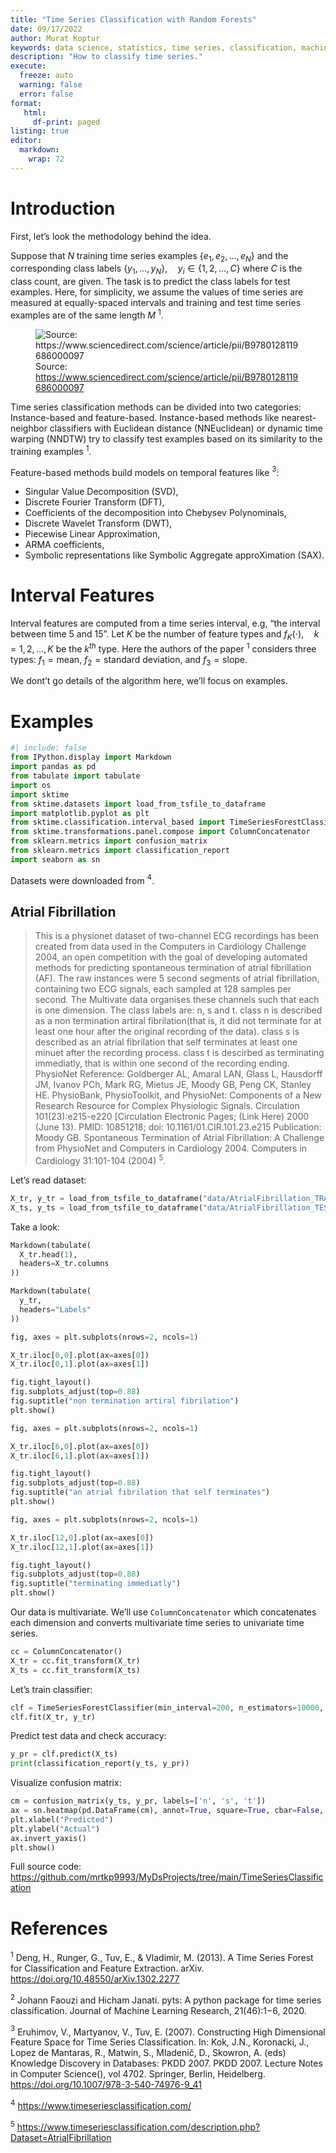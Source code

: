 ```yaml
---
title: "Time Series Classification with Random Forests"
date: 09/17/2022
author: Murat Koptur
keywords: data science, statistics, time series, classification, machine learning
description: "How to classify time series."
execute:
  freeze: auto
  warning: false
  error: false
format: 
   html:
     df-print: paged
listing: true
editor: 
  markdown: 
    wrap: 72
---
```


# Introduction

First, let's look the methodology behind the idea.

Suppose that $N$ training time series examples $\{e_1,e_2,\ldots,e_N\}$
and the corresponding class labels
$\{y_1,\ldots,y_N\},\quad y_i\in\{1,2,\ldots,C\}$ where $C$ is the class
count, are given. The task is to predict the class labels for test
examples. Here, for simplicity, we assume the values of time series are
measured at equally-spaced intervals and training and test time series
examples are of the same length $M$ $^1$.

![Source:
<https://www.sciencedirect.com/science/article/pii/B9780128119686000097>](images/paste-B898F7B3.webp)

Time series classification methods can be divided into two categories:
Instance-based and feature-based. Instance-based methods like
nearest-neighbor classifiers with Euclidean distance (NNEuclidean) or
dynamic time warping (NNDTW) try to classify test examples based on its
similarity to the training examples $^1$.

Feature-based methods build models on temporal features like $^3$:

-   Singular Value Decomposition (SVD),
-   Discrete Fourier Transform (DFT),
-   Coefficients of the decomposition into Chebysev Polynominals,
-   Discrete Wavelet Transform (DWT),
-   Piecewise Linear Approximation,
-   ARMA coefficients,
-   Symbolic representations like Symbolic Aggregate approXimation
    (SAX).

# Interval Features

Interval features are computed from a time series interval, e.g, "the
interval between time 5 and 15". Let $K$ be the number of feature types
and $f_K(\cdot),\quad k=1,2,\ldots,K$ be the $k^{th}$ type. Here the
authors of the paper $^1$ considers three types: $f_1 = \text{mean}$,
$f_2 = \text{standard deviation}$, and $f_3=\text{slope}$.

We dont't go details of the algorithm here, we'll focus on examples.

# Examples

```python
#| include: false
from IPython.display import Markdown
import pandas as pd
from tabulate import tabulate
import os
import sktime
from sktime.datasets import load_from_tsfile_to_dataframe
import matplotlib.pyplot as plt
from sktime.classification.interval_based import TimeSeriesForestClassifier
from sktime.transformations.panel.compose import ColumnConcatenator
from sklearn.metrics import confusion_matrix
from sklearn.metrics import classification_report
import seaborn as sn
```

Datasets were downloaded from $^4$.

## Atrial Fibrillation

> This is a physionet dataset of two-channel ECG recordings has been
> created from data used in the Computers in Cardiology Challenge 2004,
> an open competition with the goal of developing automated methods for
> predicting spontaneous termination of atrial fibrillation (AF). The
> raw instances were 5 second segments of atrial fibrillation,
> containing two ECG signals, each sampled at 128 samples per second.
> The Multivate data organises these channels such that each is one
> dimension. The class labels are: n, s and t. class n is described as a
> non termination artiral fibrilation(that is, it did not terminate for
> at least one hour after the original recording of the data). class s
> is described as an atrial fibrilation that self terminates at least
> one minuet after the recording process. class t is descirbed as
> terminating immediatly, that is within one second of the recording
> ending. PhysioNet Reference: Goldberger AL, Amaral LAN, Glass L,
> Hausdorff JM, Ivanov PCh, Mark RG, Mietus JE, Moody GB, Peng CK,
> Stanley HE. PhysioBank, PhysioToolkit, and PhysioNet: Components of a
> New Research Resource for Complex Physiologic Signals. Circulation
> 101(23):e215-e220 \[Circulation Electronic Pages; (Link Here) 2000
> (June 13). PMID: 10851218; doi: 10.1161/01.CIR.101.23.e215
> Publication: Moody GB. Spontaneous Termination of Atrial Fibrillation:
> A Challenge from PhysioNet and Computers in Cardiology 2004. Computers
> in Cardiology 31:101-104 (2004) $^5$.

Let's read dataset:

```python
X_tr, y_tr = load_from_tsfile_to_dataframe("data/AtrialFibrillation_TRAIN.ts")
X_ts, y_ts = load_from_tsfile_to_dataframe("data/AtrialFibrillation_TEST.ts")
```

Take a look:

```python
Markdown(tabulate(
  X_tr.head(1), 
  headers=X_tr.columns
))
```

```python
Markdown(tabulate(
  y_tr, 
  headers="Labels"
))
```

```python
fig, axes = plt.subplots(nrows=2, ncols=1)

X_tr.iloc[0,0].plot(ax=axes[0])
X_tr.iloc[0,1].plot(ax=axes[1])

fig.tight_layout()
fig.subplots_adjust(top=0.88)
fig.suptitle("non termination artiral fibrilation")
plt.show()
```

```python
fig, axes = plt.subplots(nrows=2, ncols=1)

X_tr.iloc[6,0].plot(ax=axes[0])
X_tr.iloc[6,1].plot(ax=axes[1])

fig.tight_layout()
fig.subplots_adjust(top=0.88)
fig.suptitle("an atrial fibrilation that self terminates")
plt.show()
```

```python
fig, axes = plt.subplots(nrows=2, ncols=1)

X_tr.iloc[12,0].plot(ax=axes[0])
X_tr.iloc[12,1].plot(ax=axes[1])

fig.tight_layout()
fig.subplots_adjust(top=0.88)
fig.suptitle("terminating immediatly")
plt.show()
```

Our data is multivariate. We'll use `ColumnConcatenator` which
concatenates each dimension and converts multivariate time series to
univariate time series.

```python
cc = ColumnConcatenator()
X_tr = cc.fit_transform(X_tr)
X_ts = cc.fit_transform(X_ts)
```

Let's train classifier:

```python
clf = TimeSeriesForestClassifier(min_interval=200, n_estimators=10000, n_jobs=-1, random_state=1234)
clf.fit(X_tr, y_tr)
```

Predict test data and check accuracy:

```python
y_pr = clf.predict(X_ts)
print(classification_report(y_ts, y_pr))
```

Visualize confusion matrix:

```python
cm = confusion_matrix(y_ts, y_pr, labels=['n', 's', 't'])
ax = sn.heatmap(pd.DataFrame(cm), annot=True, square=True, cbar=False, fmt='g')
plt.xlabel("Predicted") 
plt.ylabel("Actual") 
ax.invert_yaxis()
plt.show()
```

Full source code:
<https://github.com/mrtkp9993/MyDsProjects/tree/main/TimeSeriesClassification>

# References

$^1$ Deng, H., Runger, G., Tuv, E., & Vladimir, M. (2013). A Time Series
Forest for Classification and Feature Extraction. arXiv.
<https://doi.org/10.48550/arXiv.1302.2277>

$^2$ Johann Faouzi and Hicham Janati. pyts: A python package for time
series classification. Journal of Machine Learning Research, 21(46):1−6,
2020.

$^3$ Eruhimov, V., Martyanov, V., Tuv, E. (2007). Constructing High
Dimensional Feature Space for Time Series Classification. In: Kok, J.N.,
Koronacki, J., Lopez de Mantaras, R., Matwin, S., Mladenič, D., Skowron,
A. (eds) Knowledge Discovery in Databases: PKDD 2007. PKDD 2007. Lecture
Notes in Computer Science(), vol 4702. Springer, Berlin, Heidelberg.
<https://doi.org/10.1007/978-3-540-74976-9_41>

$^4$ <https://www.timeseriesclassification.com/>

$^5$
<https://www.timeseriesclassification.com/description.php?Dataset=AtrialFibrillation>
